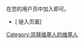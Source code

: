 {{幽默}}
{{catmore|User:Makecat}}
在您的用户页中加入{{tl|User Makecat}}即可。
{{User Makecat|nocategory=yes}}
{{clear}}
*[{{fullurl:Special:链入页面/Template:User_Makecat|hidelinks=1&hideredirs=1}} 链入页面]

[[Category:崇拜维基人的维基人|Category:崇拜维基人的维基人]]